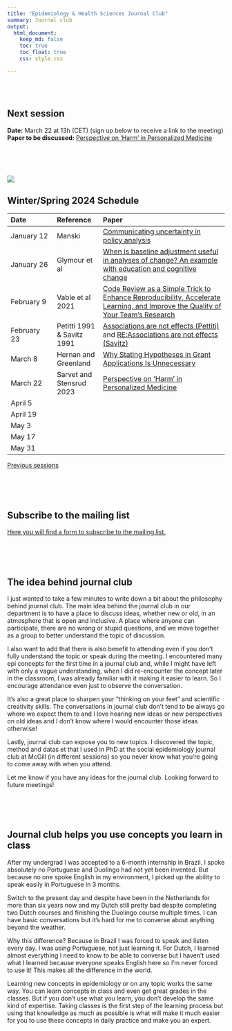 ```yaml
---
title: "Epidemiology & Health Sciences Journal Club"
summary: Journal club
output:
  html_document:
    keep_md: false
    toc: true
    toc_float: true
    css: style.css

---
```


</br>
</br>

## Next session
**Date:** March 22 at 13h (CET) (sign up below to receive a link to the meeting)      
**Paper to be discussed:** [Perspective on ‘Harm’ in Personalized Medicine](https://academic.oup.com/aje/advance-article/doi/10.1093/aje/kwad162/7226668)

</br>
</br>
</br>


<!-- ![](epidemiology x.png) -->
[![](paper_screenshot.png)](https://academic.oup.com/aje/advance-article/doi/10.1093/aje/kwad162/7226668) 
<!-- </br> -->
<!-- </br> -->
<!-- </br> -->




## Winter/Spring 2024 Schedule

|Date|Reference|Paper|
|:--- |:--- |:---------- |
|January 12|Manski |[Communicating uncertainty in policy analysis](https://www.pnas.org/doi/abs/10.1073/pnas.1722389115)|
|January 26|Glymour et al|[When is baseline adjustment useful in analyses of change? An example with education and cognitive change](https://pubmed.ncbi.nlm.nih.gov/15987729/)|
|February 9|Vable et al 2021|[Code Review as a Simple Trick to Enhance Reproducibility, Accelerate Learning, and Improve the Quality of Your Team’s Research](https://academic.oup.com/aje/article/190/10/2172/6218064)|
|February 23|Petitti 1991 & Savitz 1991|[Associations are not effects (Pettiti)](https://academic.oup.com/aje/article/133/2/101/118425) and [RE:Associations are not effects (Savitz)](https://academic.oup.com/aje/article/134/4/442/121958)|
|March 8|Hernan and Greenland|[Why Stating Hypotheses in Grant Applications Is Unnecessary](https://jamanetwork.com/journals/jama/article-abstract/2813846)|
|March 22|Sarvet and Stensrud 2023|[Perspective on ‘Harm’ in Personalized Medicine](https://academic.oup.com/aje/advance-article/doi/10.1093/aje/kwad162/7226668)|
|April 5|||
|April 19|||
|May 3|||
|May 17|||
|May 31|||




[Previous sessions](https://www.jeremylabrecque.org/journal_club/previous_sessions)
   
</br>
</br>
</br>
     



## Subscribe to the mailing list

[Here you will find a form to subscribe to the mailing list.](https://forms.gle/764GgYN3bPek9c5S8) 

</br>
</br>
</br>

## The idea behind journal club

I just wanted to take a few minutes to write down a bit about the philosophy behind journal club. The main idea behind the journal club in our department is to have a place to discuss ideas, whether new or old, in an atmosphere that is open and inclusive. A place where anyone can participate, there are no wrong or stupid questions, and we move together as a group to better understand the topic of discussion.

I also want to add that there is also benefit to attending even if you don't fully understand the topic or speak during the meeting. I encountered many epi concepts for the first time in a journal club and, while I might have left with only a vague understanding, when I did re-encounter the concept later in the classroom, I was already familiar with it making it easier to learn. So I encourage attendance even just to observe the conversation.

It's also a great place to sharpen your "thinking on your feet" and scientific creativity skills. The conversations in journal club don't tend to be always go where we expect them to and I love hearing new ideas or new perspectives on old ideas and I don't know where I would encounter those ideas otherwise!

Lastly, journal club can expose you to new topics. I discovered the topic, method and datas et that I used in PhD at the social epidemiology journal club at McGill (in different sessions) so you never know what you're going to come away with when you attend. 

Let me know if you have any ideas for the journal club. Looking forward to future meetings!

</br>
</br>
</br>


## Journal club helps you use concepts you learn in class

After my undergrad I was accepted to a 6-month internship in Brazil. I spoke absolutely no Portuguese and Duolingo had not yet been invented. But because no one spoke English in my environment, I picked up the ability to speak easily in Portuguese in 3 months.

Switch to the present day and despite have been in the Netherlands for more than six years now and my Dutch still pretty bad despite completing two Dutch courses and finishing the Duolingo course multiple times. I can have basic conversations but it's hard for me to converse about anything beyond the weather.

Why this difference? Because in Brazil I was forced to speak and listen every day. I was _using_ Portuguese, not just learning it. For Dutch, I learned almost everything I need to know to be able to converse but I haven't used what I learned because everyone speaks English here so I'm never forced to use it! This makes all the difference in the world.

Learning new concepts in epidemiology or on any topic works the same way. You can learn concepts in class and even get great grades in the classes. But if you don't use what you learn, you don't develop the same kind of expertise. Taking classes is the first step of the learning process but using that knowledge as much as possible is what will make it much easier for you to use these concepts in daily practice and make you an expert.
